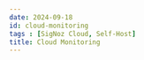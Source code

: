 ```yaml
---
date: 2024-09-18
id: cloud-monitoring
tags : [SigNoz Cloud, Self-Host]
title: Cloud Monitoring
---
```


<DocCardContainer>

<DocCard
    title="📄️ Metrics"
    description="This guide provides a detailed walkthrough on how to set up Cloud Monitoring to send the metrics to SigNoz."
    href="/docs/gcp-monitoring/cloud-monitoring/metrics/"
/>

</DocCardContainer>
